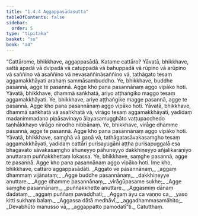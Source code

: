 ```yaml
---
title: "1.4.4 Aggappasādasutta"
tableOfContents: false
sidebar:
  order: 5
type: "tipitaka"
basket: "su"
book: "a4"
---
```



<DynamicBreadcrumb />

<Division number="34" book="a4" bookNo="15" page="343">

<Paragraph number="230" book="a4">
“Cattārome, bhikkhave, aggappasādā. Katame cattāro? Yāvatā, bhikkhave, sattā apadā vā dvipadā vā catuppadā vā bahuppadā vā rūpino vā arūpino vā saññino vā asaññino vā nevasaññināsaññino vā, tathāgato tesaṃ aggamakkhāyati arahaṃ sammāsambuddho. Ye, bhikkhave, buddhe pasannā, agge te pasannā. Agge kho pana pasannānaṃ aggo vipāko hoti.
</Paragraph>

<Paragraph number="231" book="a4">
Yāvatā, bhikkhave, dhammā saṅkhatā, ariyo aṭṭhaṅgiko maggo tesaṃ aggamakkhāyati. Ye, bhikkhave, ariye aṭṭhaṅgike magge pasannā, agge te pasannā. Agge kho pana pasannānaṃ aggo vipāko hoti.
</Paragraph>

<Paragraph number="232" book="a4">
Yāvatā, bhikkhave, dhammā saṅkhatā vā asaṅkhatā vā, virāgo tesaṃ aggamakkhāyati, yadidaṃ madanimmadano pipāsavinayo ālayasamugghāto vaṭṭupacchedo taṇhākkhayo virāgo nirodho nibbānaṃ. Ye, bhikkhave, virāge dhamme pasannā, agge te pasannā. Agge kho pana pasannānaṃ aggo vipāko hoti.
</Paragraph>

<Paragraph number="233" book="a4">
Yāvatā, bhikkhave, saṃghā vā gaṇā vā, tathāgatasāvakasaṃgho tesaṃ aggamakkhāyati, yadidaṃ cattāri purisayugāni aṭṭha purisapuggalā esa bhagavato sāvakasaṃgho āhuneyyo pāhuneyyo dakkhiṇeyyo añjalikaraṇīyo anuttaraṃ puññakkhettaṃ lokassa. Ye, bhikkhave, saṃghe pasannā, agge te pasannā. Agge kho pana pasannānaṃ aggo vipāko hoti. Ime kho, bhikkhave, cattāro aggappasādāti.
</Paragraph>

<Paragraph number="234" type="verses" book="a4">
_Aggato ve pasannānaṃ,_  
_aggaṃ dhammaṃ vijānataṃ;_  
_Agge buddhe pasannānaṃ,_  
_dakkhiṇeyye anuttare._  

</Paragraph>

<Paragraph number="235" type="verses" book="a4">
_Agge dhamme pasannānaṃ,_  
_virāgūpasame sukhe;_  
_Agge saṃghe pasannānaṃ,_  
_puññakkhette anuttare._  

</Paragraph>

<Paragraph number="236" type="verses" book="a4">
_Aggasmiṃ dānaṃ dadataṃ,_  
_aggaṃ puññaṃ pavaḍḍhati;_  
_Aggaṃ āyu ca vaṇṇo ca,_  
_yaso kitti sukhaṃ balaṃ._  

</Paragraph>

<Paragraph number="237" type="verses" book="a4">
_Aggassa dātā medhāvī,_  
_aggadhammasamāhito;_  
_Devabhūto manusso vā,_  
_aggappatto pamodatī”ti._  


</Paragraph>
</Division>

<Paragraph number="238" type="center" book="a4">
Catutthaṃ.
</Paragraph>